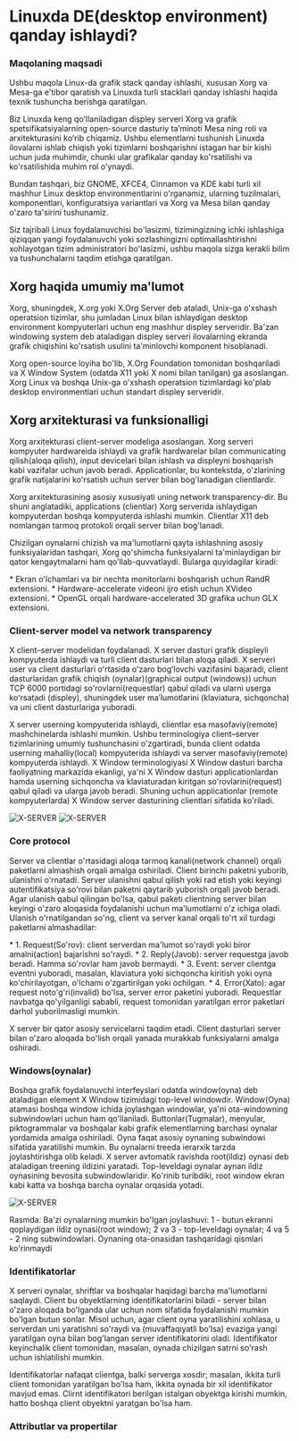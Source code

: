 
# Linuxda DE(desktop environment) qanday ishlaydi?

### Maqolaning maqsadi

Ushbu maqola Linux-da grafik stack qanday ishlashi, xususan Xorg va Mesa-ga e'tibor qaratish va Linuxda turli stacklari qanday ishlashi haqida texnik tushuncha berishga qaratilgan.

Biz Linuxda keng qoʻllaniladigan displey serveri Xorg va grafik spetsifikatsiyalarning open-source dasturiy taʼminoti Mesa ning roli va arxitekturasini koʻrib chiqamiz. Ushbu elementlarni tushunish Linuxda ilovalarni ishlab chiqish yoki tizimlarni boshqarishni istagan har bir kishi uchun juda muhimdir, chunki ular grafikalar qanday ko'rsatilishi va ko'rsatilishida muhim rol o'ynaydi.

Bundan tashqari, biz GNOME, XFCE4, Cinnamon va KDE kabi turli xil mashhur Linux desktop environmentlarini o'rganamiz, ularning tuzilmalari, komponentlari, konfiguratsiya variantlari va Xorg va Mesa bilan qanday o'zaro ta'sirini tushunamiz.

Siz tajribali Linux foydalanuvchisi bo'lasizmi, tizimingizning ichki ishlashiga qiziqqan yangi foydalanuvchi yoki sozlashingizni optimallashtirishni xohlayotgan tizim administratori bo'lasizmi, ushbu maqola sizga kerakli bilim va tushunchalarni taqdim etishga qaratilgan. 

## Xorg haqida umumiy ma'lumot

Xorg, shuningdek, X.org yoki X.Org Server deb ataladi, Unix-ga o'xshash operatsion tizimlar, shu jumladan Linux bilan ishlaydigan desktop environment kompyuterlari uchun eng mashhur displey serveridir. Ba'zan windowing system deb ataladigan displey serveri ilovalarning ekranda grafik chiqishini ko'rsatish usulini ta'minlovchi komponent hisoblanadi.

Xorg open-source loyiha bo'lib, X.Org Foundation tomonidan boshqariladi va X Window System (odatda X11 yoki X nomi bilan tanilgan) ga asoslangan. Xorg Linux va boshqa Unix-ga o'xshash operatsion tizimlardagi ko'plab desktop environmentlari uchun standart displey serveridir.

## Xorg arxitekturasi va funksionalligi

Xorg arxitekturasi client-server modeliga asoslangan. Xorg serveri kompyuter hardwareida ishlaydi va grafik hardwarelar bilan communicating qilish(aloqa qilish), input devicelari bilan ishlash va displeyni boshqarish kabi vazifalar uchun javob beradi. Applicationlar, bu kontekstda, o'zlarining grafik natijalarini ko'rsatish uchun server bilan bog'lanadigan clientlardir.

Xorg arxitekturasining asosiy xususiyati uning network transparency-dir. Bu shuni anglatadiki, applications (clientlar) Xorg serverida ishlaydigan kompyuterdan boshqa kompyuterda ishlashi mumkin. Clientlar X11 deb nomlangan tarmoq protokoli orqali server bilan bog'lanadi.

Chizilgan oynalarni chizish va ma'lumotlarni qayta ishlashning asosiy funksiyalaridan tashqari, Xorg qo'shimcha funksiyalarni ta'minlaydigan bir qator kengaytmalarni ham qo'llab-quvvatlaydi. Bularga quyidagilar kiradi:

<Callout type="info" emoji="">
* Ekran o'lchamlari va bir nechta monitorlarni boshqarish uchun RandR extensioni.
* Hardware-accelerate videoni ijro etish uchun XVideo extensioni.
* OpenGL orqali hardware-accelerated 3D grafika uchun GLX extensioni.
</Callout>

### Client-server model va network transparency

X client–server modelidan foydalanadi. X server dasturi grafik displeyli kompyuterda ishlaydi va turli client dasturlari bilan aloqa qiladi. X serveri user va client dasturlari oʻrtasida oʻzaro bogʻlovchi vazifasini bajaradi, client dasturlaridan grafik chiqish (oynalar)(graphical output (windows)) uchun TCP 6000 portidagi soʻrovlarni(requestlar) qabul qiladi va ularni userga koʻrsatadi (displey), shuningdek user maʼlumotlarini (klaviatura, sichqoncha) va uni client dasturlariga yuboradi. 


X server userning kompyuterida ishlaydi, clientlar esa masofaviy(remote) mashchinelarda ishlashi mumkin. Ushbu terminologiya client–server tizimlarining umumiy tushunchasini o'zgartiradi, bunda client odatda userning mahalliy(local) kompyuterida ishlaydi va server masofaviy(remote) kompyuterda ishlaydi. X Window terminologiyasi X Window dasturi barcha faoliyatning markazida ekanligi, ya'ni X Window dasturi applicationlardan hamda userning sichqoncha va klaviaturadan kiritgan so'rovlarini(request) qabul qiladi va ularga javob beradi. Shuning uchun applicationlar (remote kompyuterlarda) X Window server dasturining clientlari sifatida ko'riladi.

![X-SERVER](/images/article/linux-de/1.png)
![X-SERVER](/images/article/linux-de/2.gif)


### Core protocol

Server va clientlar o'rtasidagi aloqa tarmoq kanali(network channel) orqali paketlarni almashish orqali amalga oshiriladi. Client birinchi paketni yuborib, ulanishni o'rnatadi. Server ulanishni qabul qilish yoki rad etish yoki keyingi autentifikatsiya so'rovi bilan paketni qaytarib yuborish orqali javob beradi. Agar ulanish qabul qilingan bo'lsa, qabul paketi clientning server bilan keyingi o'zaro aloqasida foydalanishi uchun ma'lumotlarni o'z ichiga oladi. Ulanish o'rnatilgandan so'ng, client va server kanal orqali to'rt xil turdagi paketlarni almashadilar:

<Callout type="info" emoji="">
* 1. Request(So'rov): client serverdan ma'lumot so'raydi yoki biror amalni(action) bajarishni so'raydi.
* 2. Reply(Javob): server requestga javob beradi. Hamma so'rovlar ham javob bermaydi.
* 3. Event: server clientga eventni yuboradi, masalan, klaviatura yoki sichqoncha kiritish yoki oyna ko'chirilayotgan, o'lchami o'zgartirilgan yoki ochilgan.
* 4. Error(Xato): agar request noto'g'ri(invalid) bo'lsa, server error paketini yuboradi. Requestlar navbatga qo'yilganligi sababli, request tomonidan yaratilgan error paketlari darhol yuborilmasligi mumkin.
</Callout>

X server bir qator asosiy servicelarni taqdim etadi. Client dasturlari server bilan o'zaro aloqada bo'lish orqali yanada murakkab funksiyalarni amalga oshiradi.

### Windows(oynalar)

Boshqa grafik foydalanuvchi interfeyslari odatda window(oyna) deb ataladigan element X Window tizimidagi top-level windowdir. Window(Oyna) atamasi boshqa window ichida joylashgan windowlar, ya'ni ota-windowning subwindowlari uchun ham qo'llaniladi. Buttonlar(Tugmalar), menyular, piktogrammalar va boshqalar kabi grafik elementlarning barchasi oynalar yordamida amalga oshiriladi. Oyna faqat asosiy oynaning subwindowi sifatida yaratilishi mumkin. Bu oynalarni treeda ierarxik tarzda joylashtirishga olib keladi. X server avtomatik ravishda root(ildiz) oynasi deb ataladigan treening ildizini yaratadi. Top-leveldagi oynalar aynan ildiz oynasining bevosita subwindowlaridir. Ko'rinib turibdiki, root window ekran kabi katta va boshqa barcha oynalar orqasida yotadi.

![X-SERVER](/images/article/linux-de/3.png)

Rasmda: Ba'zi oynalarning mumkin bo'lgan joylashuvi: 1 - butun ekranni qoplaydigan ildiz oynasi(root window); 2 va 3 - top-leveldagi oynalar; 4 va 5 - 2 ning subwindowlari. Oynaning ota-onasidan tashqaridagi qismlari ko'rinmaydi

### Identifikatorlar

X serveri oynalar, shriftlar va boshqalar haqidagi barcha ma'lumotlarni saqlaydi. Client bu obyektlarning identifikatorlarini biladi - server bilan o'zaro aloqada bo'lganda ular uchun nom sifatida foydalanishi mumkin bo'lgan butun sonlar. Misol uchun, agar client oyna yaratilishini xohlasa, u serverdan uni yaratishni so'raydi va (muvaffaqiyatli bo'lsa) evaziga yangi yaratilgan oyna bilan bog'langan server identifikatorini oladi. Identifikator keyinchalik client tomonidan, masalan, oynada chizilgan satrni so'rash uchun ishlatilishi mumkin.

Identifikatorlar nafaqat clientga, balki serverga xosdir; masalan, ikkita turli client tomonidan yaratilgan bo'lsa ham, ikkita oynada bir xil identifikator mavjud emas. Clirnt identifikatori berilgan istalgan obyektga kirishi mumkin, hatto boshqa client obyektni yaratgan bo'lsa ham.

### Attributlar va propertilar

